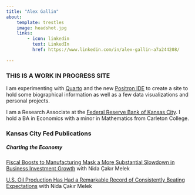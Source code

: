 ```yaml
---
title: "Alex Gallin"
about:
    template: trestles
    image: headshot.jpg
    links:
        - icon: linkedin
          text: LinkedIn
          href: https://www.linkedin.com/in/alex-gallin-a7a244208/
        
---
```



### THIS IS A WORK IN PROGRESS SITE

I am experimenting with [Quarto](https://quarto.org/) and the new [Positron IDE](https://github.com/posit-dev/positron) to create a site to hold some biographical information as well as a few data visualizations and personal projects.

I am a Research Associate at the [Federal Reserve Bank of Kansas City](https://www.kansascityfed.org/research).  I hold a BA in Economics with a minor in Mathematics from Carleton College.

### Kansas City Fed Publications

##### Charting the Economy

[Fiscal Boosts to Manufacturing Mask a More Substantial Slowdown in Business Investment Growth](https://www.kansascityfed.org/research/charting-the-economy/#Fiscal-Boosts-to-Manufacturing-Mask-a-More-Substantial-Slowdown-in-Business-Investment-Growth) with Nida Çakır Melek

[U.S. Oil Production Has Had a Remarkable Record of Consistently Beating Expectations](https://www.kansascityfed.org/research/charting-the-economy/#U.S.-Oil-Production-Has-Had-a-Remarkable-Record-of-Consistently-Beating-Expectations) with Nida Çakır Melek